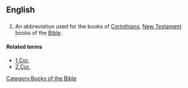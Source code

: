 ==English==

==={{abbreviation}}===
{{infl|en|abbreviation}}

# {{biblical}} An abbreviation used for the books of [[Corinthians]], [[New Testament]] books of the [[Bible]].

====Related terms====
*[[1 Cor.]]
*[[2 Cor.]]

[[Category:Books of the Bible]]